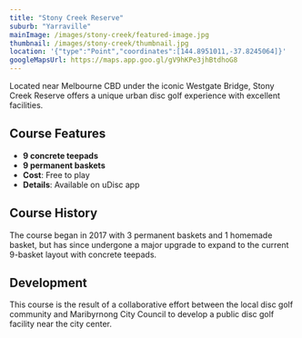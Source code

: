 ```yaml
---
title: "Stony Creek Reserve"
suburb: "Yarraville"
mainImage: /images/stony-creek/featured-image.jpg
thumbnail: /images/stony-creek/thumbnail.jpg
location: '{"type":"Point","coordinates":[144.8951011,-37.8245064]}'
googleMapsUrl: https://maps.app.goo.gl/gV9hKPe3jhBtdhoG8
---
```


Located near Melbourne CBD under the iconic Westgate Bridge, Stony Creek Reserve offers a unique urban disc golf experience with excellent facilities.

## Course Features
- **9 concrete teepads**
- **9 permanent baskets**
- **Cost**: Free to play
- **Details**: Available on uDisc app

## Course History
The course began in 2017 with 3 permanent baskets and 1 homemade basket, but has since undergone a major upgrade to expand to the current 9-basket layout with concrete teepads.

## Development
This course is the result of a collaborative effort between the local disc golf community and Maribyrnong City Council to develop a public disc golf facility near the city center.